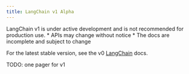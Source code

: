 ```yaml
---
title: LangChain v1 Alpha
---
```




<Warning>
LangChain v1 is under active development and is not recommended for production use.
* APIs may change without notice
* The docs are incomplete and subject to change

For the latest stable version, see the v0 [LangChain](https://js.langchain.com/docs/introduction/) docs.
</Warning>


TODO: one pager for v1
